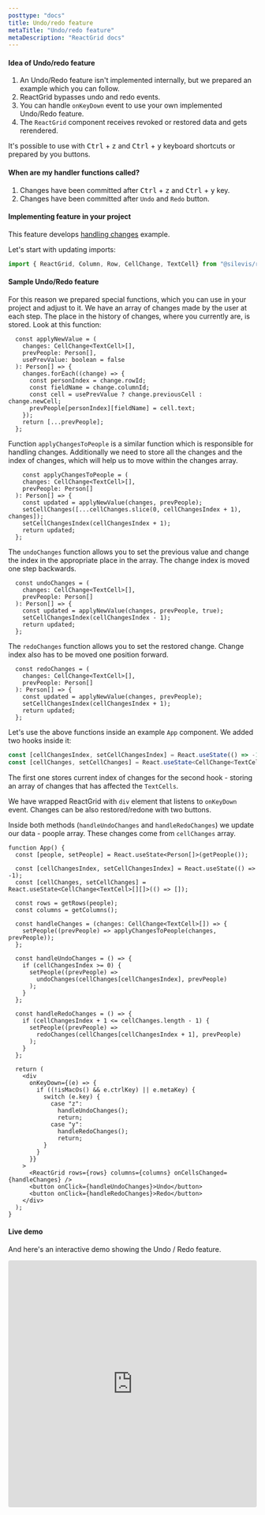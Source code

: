 ```yaml
---
posttype: "docs"
title: Undo/redo feature
metaTitle: "Undo/redo feature"
metaDescription: "ReactGrid docs"
---
```


#### Idea of Undo/redo feature

1. An Undo/Redo feature isn't implemented internally, but we prepared an example which you can follow.
2. ReactGrid bypasses undo and redo events.
3. You can handle `onKeyDown` event to use your own implemented Undo/Redo feature.
4. The `ReactGrid` component receives revoked or restored data and gets rerendered.

It's possible to use with <kbd>Ctrl</kbd> + <kbd>z</kbd> and <kbd>Ctrl</kbd> + <kbd>y</kbd> keyboard shortcuts or prepared by you buttons.

#### When are my handler functions called?

1. Changes have been committed after <kbd>Ctrl</kbd> + <kbd>z</kbd> and <kbd>Ctrl</kbd> + <kbd>y</kbd> key.
2. Changes have been committed after `Undo` and `Redo` button.

#### Implementing feature in your project

This feature develops [handling changes](/docs/4.0/2-implementing-core-features/1-handling-changes/) example.

Let's start with updating imports:

```ts
import { ReactGrid, Column, Row, CellChange, TextCell} from "@silevis/reactgrid";
```

#### Sample Undo/Redo feature

For this reason we prepared special functions, which you can use in your project and adjust to it.
We have an array of changes made by the user at each step. The place in the history of changes, where you currently are, is stored.
Look at this function:

```tsx
  const applyNewValue = (
    changes: CellChange<TextCell>[],
    prevPeople: Person[],
    usePrevValue: boolean = false
  ): Person[] => {
    changes.forEach((change) => {
      const personIndex = change.rowId;
      const fieldName = change.columnId;
      const cell = usePrevValue ? change.previousCell : change.newCell;
      prevPeople[personIndex][fieldName] = cell.text;
    });
    return [...prevPeople];
  };
```
Function `applyChangesToPeople` is a similar function which is responsible for handling changes.
Additionally we need to store all the changes and the index of changes, which will help us to move within the changes array.

```tsx
    const applyChangesToPeople = (
    changes: CellChange<TextCell>[],
    prevPeople: Person[]
  ): Person[] => {
    const updated = applyNewValue(changes, prevPeople);
    setCellChanges([...cellChanges.slice(0, cellChangesIndex + 1), changes]);
    setCellChangesIndex(cellChangesIndex + 1);
    return updated;
  };
```

The `undoChanges` function allows you to set the previous value and change the index in the appropriate place in the array.
The change index is moved one step backwards. 

```tsx
  const undoChanges = (
    changes: CellChange<TextCell>[],
    prevPeople: Person[]
  ): Person[] => {
    const updated = applyNewValue(changes, prevPeople, true);
    setCellChangesIndex(cellChangesIndex - 1);
    return updated;
  };
```
The `redoChanges` function allows you to set the restored change. Change index also has to be moved one position forward.

```tsx
  const redoChanges = (
    changes: CellChange<TextCell>[],
    prevPeople: Person[]
  ): Person[] => {
    const updated = applyNewValue(changes, prevPeople);
    setCellChangesIndex(cellChangesIndex + 1);
    return updated;
  };
```

Let's use the above functions inside an example `App` component. We added two hooks inside it:

```ts
const [cellChangesIndex, setCellChangesIndex] = React.useState(() => -1);
const [cellChanges, setCellChanges] = React.useState<CellChange<TextCell>[][]>(() => []);
```

The first one stores current index of changes for the second hook - storing an array of changes that has affected 
the `TextCells`.

We have wrapped ReactGrid with `div` element that listens to `onKeyDown` event. 
Changes can be also restored/redone with two buttons.

Inside both methods (`handleUndoChanges` and `handleRedoChanges`) we update our data - poople array.
These changes come from `cellChanges` array.

```tsx
function App() {
  const [people, setPeople] = React.useState<Person[]>(getPeople());

  const [cellChangesIndex, setCellChangesIndex] = React.useState(() => -1);
  const [cellChanges, setCellChanges] = React.useState<CellChange<TextCell>[][]>(() => []);
  
  const rows = getRows(people);
  const columns = getColumns();

  const handleChanges = (changes: CellChange<TextCell>[]) => { 
    setPeople((prevPeople) => applyChangesToPeople(changes, prevPeople)); 
  }; 

  const handleUndoChanges = () => {
    if (cellChangesIndex >= 0) {
      setPeople((prevPeople) =>
        undoChanges(cellChanges[cellChangesIndex], prevPeople)
      );
    }
  };

  const handleRedoChanges = () => {
    if (cellChangesIndex + 1 <= cellChanges.length - 1) {
      setPeople((prevPeople) =>
        redoChanges(cellChanges[cellChangesIndex + 1], prevPeople)
      );
    }
  };

  return (
    <div
      onKeyDown={(e) => {
        if ((!isMacOs() && e.ctrlKey) || e.metaKey) {
          switch (e.key) {
            case "z":
              handleUndoChanges();
              return;
            case "y":
              handleRedoChanges();
              return;
          }
        }
      }}
    >
      <ReactGrid rows={rows} columns={columns} onCellsChanged={handleChanges} />
      <button onClick={handleUndoChanges}>Undo</button>
      <button onClick={handleRedoChanges}>Redo</button>
    </div>
  );
}
```

#### Live demo

And here's an interactive demo showing the Undo / Redo feature.

<iframe src="https://codesandbox.io/embed/undo-redo-feature-dpozf?fontsize=14&hidenavigation=1&theme=dark"
  style="width:100%; height:500px; border:0; border-radius: 4px; overflow:hidden;"
  title="reactgrid-undo-redo-feature"
  allow="accelerometer; ambient-light-sensor; camera; encrypted-media; geolocation; gyroscope; hid; microphone; midi; payment; usb; vr; xr-spatial-tracking"
  sandbox="allow-forms allow-modals allow-popups allow-presentation allow-same-origin allow-scripts"
></iframe>
